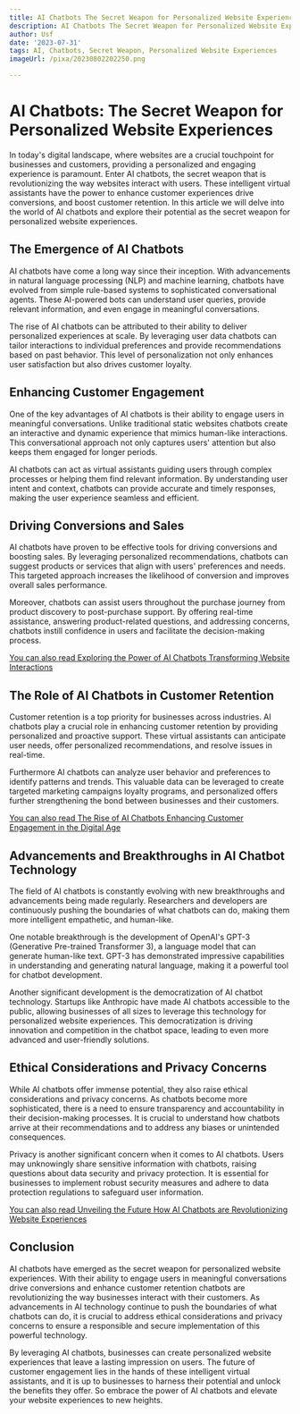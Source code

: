 ```yaml
---
title: AI Chatbots The Secret Weapon for Personalized Website Experiences
description: AI Chatbots The Secret Weapon for Personalized Website Experiences
author: Usf
date: '2023-07-31'
tags: AI, Chatbots, Secret Weapon, Personalized Website Experiences
imageUrl: /pixa/20230802202250.png

---
```

# AI Chatbots: The Secret Weapon for Personalized Website Experiences

In today's digital landscape, where websites are a crucial touchpoint for businesses and customers, providing  a  personalized and  engaging experience is paramount. Enter AI chatbots, the secret weapon that is revolutionizing the way websites interact with users. These intelligent virtual assistants have the power to enhance customer experiences drive conversions, and boost customer retention. In this  article we will delve into the world of AI chatbots and explore their potential as the secret  weapon for personalized website experiences.

## The Emergence of AI Chatbots

AI chatbots  have come a long way since their inception. With advancements in natural language processing (NLP) and machine  learning, chatbots have evolved from simple rule-based systems to sophisticated conversational agents. These  AI-powered bots can understand user queries, provide  relevant information, and even engage in  meaningful conversations.

The rise of AI chatbots  can be attributed to their ability  to deliver personalized experiences at scale. By leveraging user data chatbots can tailor interactions to individual preferences and provide recommendations based on past behavior. This level of  personalization not only enhances user satisfaction but also drives customer loyalty.

## Enhancing Customer Engagement

One of the key advantages of AI chatbots is their ability to engage users in meaningful conversations. Unlike traditional  static  websites chatbots create an interactive and dynamic  experience that mimics human-like interactions. This conversational approach not only captures users'  attention but  also keeps them  engaged for longer periods.

AI chatbots  can act as virtual assistants guiding users through  complex  processes  or helping them  find relevant  information. By understanding user intent and context, chatbots can provide accurate  and timely  responses, making the user experience seamless and efficient.

## Driving Conversions and Sales

AI chatbots have proven to be effective tools for driving  conversions and boosting sales. By leveraging personalized recommendations, chatbots can  suggest products or services that align with users' preferences and needs. This targeted approach increases the likelihood of conversion and improves  overall sales performance.

Moreover, chatbots can assist users throughout the purchase  journey  from product  discovery to post-purchase support. By  offering real-time assistance,  answering  product-related questions,  and addressing concerns, chatbots instill confidence in users and facilitate the decision-making process.

[You can also read Exploring the Power of AI Chatbots Transforming Website Interactions](Exploring%20the%20Power%20of%20AI%20Chatbots%20Transforming%20Website%20Interactions)


## The Role of AI Chatbots in Customer Retention

Customer retention  is a top priority for businesses  across industries. AI chatbots play a crucial role in enhancing customer retention by  providing personalized  and proactive support.  These virtual  assistants  can anticipate user needs, offer personalized recommendations, and  resolve issues in real-time.

Furthermore AI chatbots can analyze user behavior and preferences to identify patterns and trends. This valuable  data can be leveraged to create targeted marketing campaigns loyalty programs, and  personalized  offers further strengthening the bond between businesses and  their  customers.

[You can also read The Rise of  AI Chatbots Enhancing Customer Engagement in the Digital Age](The%20Rise%20of%20AI%20Chatbots%20Enhancing%20Customer%20Engagement%20in%20the%20Digital%20Age)


## Advancements and Breakthroughs in AI Chatbot Technology

The field of AI chatbots is constantly evolving with new breakthroughs and advancements being made regularly. Researchers and developers are continuously  pushing  the boundaries of what chatbots can do, making them more intelligent empathetic, and human-like.

One notable breakthrough is the development of OpenAI's GPT-3 (Generative Pre-trained Transformer 3), a language model that can generate human-like text. GPT-3 has demonstrated impressive capabilities in  understanding and generating natural language, making it a powerful tool  for chatbot development.

Another significant development is the democratization  of  AI chatbot technology. Startups like Anthropic have made AI chatbots accessible to the public,  allowing businesses of all sizes to leverage this technology for personalized  website experiences. This  democratization  is driving innovation and competition in the chatbot space, leading to even more advanced and user-friendly  solutions.

## Ethical Considerations and Privacy Concerns

While AI chatbots offer immense potential, they also raise ethical considerations and privacy concerns. As chatbots become more sophisticated, there is a need to ensure  transparency  and accountability in their decision-making processes. It is  crucial to understand how chatbots  arrive at their  recommendations and to address any biases or unintended consequences.

Privacy  is another significant concern when it comes to AI  chatbots. Users may  unknowingly share sensitive information with chatbots, raising questions about data security and privacy protection. It is  essential for businesses to implement robust security measures and adhere to data protection regulations to  safeguard user  information.

[You can also read Unveiling the Future How  AI Chatbots are Revolutionizing Website Experiences](Unveiling%20the%20Future%20How%20AI%20Chatbots%20are%20Revolutionizing%20Website%20Experiences)


## Conclusion

AI chatbots have emerged as the secret weapon for personalized website experiences. With their ability to engage users in meaningful conversations drive conversions and enhance customer retention chatbots are revolutionizing the way businesses  interact with their customers. As advancements in AI  technology continue  to push the boundaries  of what chatbots can do, it is crucial to address ethical considerations and privacy concerns to ensure a responsible and secure implementation of this powerful technology.

By leveraging AI  chatbots, businesses can create personalized website experiences that leave a lasting impression on users. The future of customer engagement lies in the hands of these intelligent virtual assistants, and it is up to  businesses to harness their potential and  unlock the benefits they offer.  So embrace the power of AI  chatbots and elevate your website experiences  to new heights.